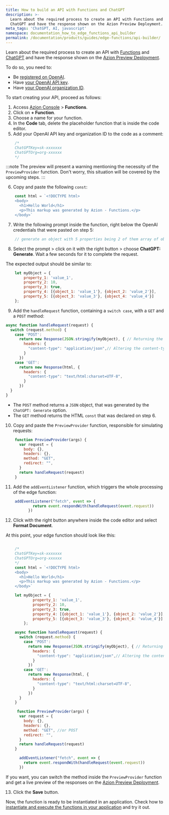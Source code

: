 ```yaml
---
title: How to build an API with Functions and ChatGPT
description: >-
  Learn about the required process to create an API with Functions and
  ChatGPT and have the response shown on the Azion Preview Deployment.
meta_tags: 'ChatGPT, AI, javascript'
namespace: documentation_how_to_edge_functions_api_builder
permalink: /documentation/products/guides/edge-functions/api-builder/
---
```


Learn about the required process to create an API with [Functions](/en/documentation/products/build/edge-application/edge-functions/) and [ChatGPT](/en/documentation/products/edge-application/edge-functions/runtime-api/ai-integration/) and have the response shown on the [Azion Preview Deployment](/en/documentation/products/edge-application/edge-functions/runtime-api/preview-deployment/).

To do so, you need to:

- Be [registered on OpenAI](https://chat.openai.com/).
- Have [your OpenAI API key](https://platform.openai.com/account/api-keys).
- Have [your OpenAI organization ID](https://platform.openai.com/account/org-settings).

To start creating your API, proceed as follows:

1. Access [Azion Console](/en/documentation/products/guides/how-to-access-azion-console/) > **Functions**.
2. Click on **+ Function**.
3. Choose a name for your function.
4. In the **Code** tab, delete the placeholder function that is inside the code editor. 
5. Add your OpenAI API key and organization ID to the code as a comment:

```js
    /*
    ChatGPTKey=sk-xxxxxxx
    ChatGPTOrg=org-xxxxxx
    */
```

:::note 
The preview will present a warning mentioning the necessity of the `PreviewProvider` function. Don't worry, this situation will be covered by the upcoming steps.
:::

6. Copy and paste the following `const`:

```js
    const html = `<!DOCTYPE html>
    <body>
      <h1>Hello World</h1>
      <p>This markup was generated by Azion - Functions.</p>
    </body>`
```

7. Write the following prompt inside the function, right below the OpenAI credentials that were pasted on step 5:

```js
    // generate an object with 5 properties being 2 of them array of objects
```

8. Select the prompt > click on it with the right button > choose **ChatGPT: Generate**. Wait a few seconds for it to complete the request.

The expected output should be similar to:

```js
    let myObject = {
        property_1: 'value_1',
        property_2: 10,
        property_3: true,
        property_4: [{object_1: 'value_1'}, {object_2: 'value_2'}],
        property_5: [{object_3: 'value_3'}, {object_4: 'value_4'}]
    };
```

9. Add the `handleRequest` function, containing a `switch case`, with a `GET` and a `POST` method:

```js
async function handleRequest(request) {
  switch (request.method) {
    case 'POST':
      return new Response(JSON.stringify(myObject), { // Returning the object generated by ChatGPT
        headers: {
          "content-type": "application/json",// Altering the content-type to application/json
        }
      })
    case 'GET':
      return new Response(html, {
        headers: {
          "content-type": "text/html:charset=UTF-8",
        }
      })
  }
}
```

- The `POST` method returns a `JSON` object, that was generated by the `ChatGPT: Generate` option.
- The `GET` method returns the HTML `const` that was declared on step 6.

10. Copy and paste the `PreviewProvider` function, responsible for simulating requests:

```js
    function PreviewProvider(args) {
      var request = {
        body: {},
        headers: {},
        method: "GET", 
        redirect: "",
      }
      return handleRequest(request)
    }
```

11. Add the `addEventListener` function, which triggers the whole processing of the edge function:

```js
    addEventListener("fetch", event => {
            return event.respondWith(handleRequest(event.request))
          })
```

12. Click with the right button anywhere inside the code editor and select **Format Document**.

At this point, your edge function should look like this:

```js

    /*
    ChatGPTKey=sk-xxxxxxx
    ChatGPTOrg=org-xxxxxx
    */
    const html = `<!DOCTYPE html>
    <body>
      <h1>Hello World</h1>
      <p>This markup was generated by Azion - Functions.</p>
    </body>`

    let myObject = {
            property_1: 'value_1',
            property_2: 10,
            property_3: true,
            property_4: [{object_1: 'value_1'}, {object_2: 'value_2'}],
            property_5: [{object_3: 'value_3'}, {object_4: 'value_4'}]
        };

    async function handleRequest(request) {
      switch (request.method) {
        case 'POST':
          return new Response(JSON.stringify(myObject), { // Returning the object generated by ChatGPT
            headers: {
              "content-type": "application/json",// Altering the content-type to application/json
            }
          })
        case 'GET':
          return new Response(html, {
            headers: {
              "content-type": "text/html:charset=UTF-8",
            }
          })
      }
    }

     function PreviewProvider(args) { 
      var request = {
        body: {},
        headers: {},
        method: "GET", //or POST
        redirect: "",
      }
      return handleRequest(request)
    }

      addEventListener("fetch", event => {
        return event.respondWith(handleRequest(event.request))
      })
```

If you want, you can switch the method inside the `PreviewProvider` function and get a live preview of the responses on the [Azion Preview Deployment](/en/documentation/products/edge-application/edge-functions/runtime-api/preview-deployment/).

13. Click the **Save** button.

Now, the function is ready to be instantiated in an application. Check how to [instantiate and execute the functions in your application](/en/documentation/products/build/edge-application/edge-functions-instances/) and try it out.
